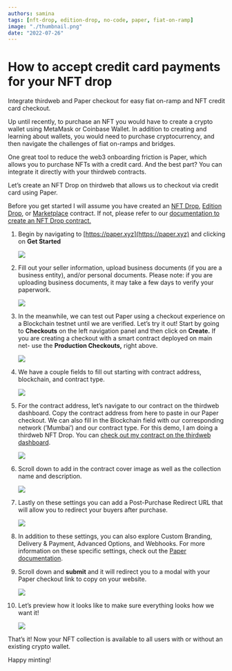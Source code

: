 ```yaml
---
authors: samina
tags: [nft-drop, edition-drop, no-code, paper, fiat-on-ramp]
image: "./thumbnail.png"
date: "2022-07-26"
---
```


# How to accept credit card payments for your NFT drop

Integrate thirdweb and Paper checkout for easy fiat on-ramp and NFT credit card checkout.

<!--truncate-->

Up until recently, to purchase an NFT you would have to create a crypto wallet using MetaMask or Coinbase Wallet. In addition to creating and learning about wallets, you would need to purchase cryptocurrency, and then navigate the challenges of fiat on-ramps and bridges.

One great tool to reduce the web3 onboarding friction is Paper, which allows you to purchase NFTs with a credit card. And the best part? You can integrate it directly with your thirdweb contracts.

Let’s create an NFT Drop on thirdweb that allows us to checkout via credit card using Paper.

Before you get started I will assume you have created an [NFT Drop](/pre-built-contracts/nft-drop), [Edition Drop](/pre-built-contracts/edition-drop), or [Marketplace](/pre-built-contracts/marketplace) contract. If not, please refer to our [documentation to create an NFT Drop contract.](https://portal.thirdweb.com/templates/nft-drop/creating-the-nft-drop-contract)

1. Begin by navigating to [https://paper.xyz](https://paper.xyz) and clicking on **Get Started**

   ![](./0-paper-guide.png)

2. Fill out your seller information, upload business documents (if you are a business entity), and/or personal documents. Please note: if you are uploading business documents, it may take a few days to verify your paperwork.

   ![](./1-paper-guide.png)

3. In the meanwhile, we can test out Paper using a checkout experience on a Blockchain testnet until we are verified. Let’s try it out! Start by going to **Checkouts** on the left navigation panel and then click on **Create.** If you are creating a checkout with a smart contract deployed on main net- use the **Production Checkouts,** right above.

   ![](./2-paper-guide.png)

4. We have a couple fields to fill out starting with contract address, blockchain, and contract type.

   ![](./3-paper-guide.png)

5. For the contract address, let’s navigate to our contract on the thirdweb dashboard. Copy the contract address from here to paste in our Paper checkout. We can also fill in the Blockchain field with our corresponding network (’Mumbai’) and our contract type. For this demo, I am doing a thirdweb NFT Drop. You can [check out my contract on the thirdweb dashboard](https://thirdweb.com/dashboard/mumbai/nft-drop/0xF7d24bf009E2c5a811fFF40F30826d378a279543?tabIndex=0).

   ![](./4-paper-guide.png)

6. Scroll down to add in the contract cover image as well as the collection name and description.

   ![](./5-paper-guide.png)

7. Lastly on these settings you can add a Post-Purchase Redirect URL that will allow you to redirect your buyers after purchase.

   ![](./6-paper-guide.png)

8. In addition to these settings, you can also explore Custom Branding, Delivery & Payment, Advanced Options, and Webhooks. For more information on these specific settings, check out the [Paper documentation](https://paperxyz.readme.io/reference/overview).
9. Scroll down and **submit** and it will redirect you to a modal with your Paper checkout link to copy on your website.

   ![](./7-paper-guide.png)

10. Let’s preview how it looks like to make sure everything looks how we want it!

    ![](./8-paper-guide.png)

That’s it! Now your NFT collection is available to all users with or without an existing crypto wallet.

Happy minting!
